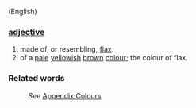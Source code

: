 (English)
===[[adjective]]===
#made of, or resembling, [[flax]].
#of a [[pale]] [[yellow]]ish [[brown]] [[colour]]; the colour of flax.
===Related words===
:''See'' [[Wiktionary_Appendix:Colours|Appendix:Colours]]